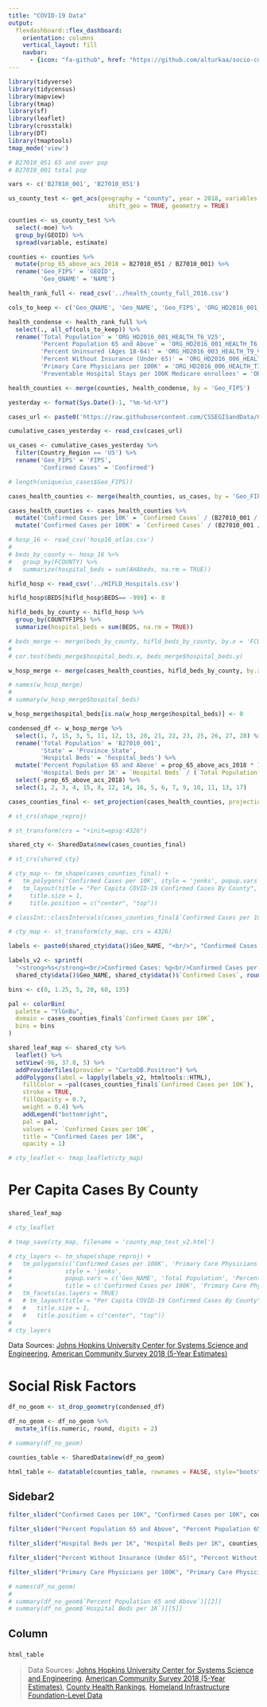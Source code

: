 ```yaml
---
title: "COVID-19 Data"
output: 
  flexdashboard::flex_dashboard:
    orientation: columns
    vertical_layout: fill
    navbar:
      - {icon: "fa-github", href: "https://github.com/alturkaa/socio-cov", align: right }
---
```


```r
library(tidyverse)
library(tidycensus)
library(mapview)
library(tmap)
library(sf)
library(leaflet)
library(crosstalk)
library(DT)
library(tmaptools)
tmap_mode('view')
```

```r
# B27010_051 65 and over pop
# B27010_001 total pop

vars <- c('B27010_001', 'B27010_051')

us_county_test <- get_acs(geography = "county", year = 2018, variables = vars, 
                            shift_geo = TRUE, geometry = TRUE)

counties <- us_county_test %>% 
  select(-moe) %>% 
  group_by(GEOID) %>% 
  spread(variable, estimate)

counties <- counties %>% 
  mutate(prop_65_above_acs_2018 = B27010_051 / B27010_001) %>%
  rename('Geo_FIPS' = 'GEOID',
         'Geo_QNAME' = 'NAME')
```

```r

health_rank_full <- read_csv('../health_county_full_2016.csv')

cols_to_keep <- c('Geo_QNAME', 'Geo_NAME', 'Geo_FIPS', 'ORG_HD2016_001_HEALTH_T6_V25', 'ORG_HD2016_001_HEALTH_T6_V13', 'ORG_HD2016_003_HEALTH_T9_V9', 'ORG_HD2016_006_HEALTH_T3_V42', 'ORG_HD2016_006_HEALTH_T3_V35', 'ORG_HD2016_006_HEALTH_T3_V25')

health_condense <- health_rank_full %>% 
  select(., all_of(cols_to_keep)) %>% 
  rename('Total Population' = 'ORG_HD2016_001_HEALTH_T6_V25',
         'Percent Population 65 and Above' = 'ORG_HD2016_001_HEALTH_T6_V13',
         'Percent Uninsured (Ages 18-64)' = 'ORG_HD2016_003_HEALTH_T9_V9',
         'Percent Without Insurance (Under 65)' = 'ORG_HD2016_006_HEALTH_T3_V42',
         'Primary Care Physicians per 100K' = 'ORG_HD2016_006_HEALTH_T3_V35',
         'Preventable Hospital Stays per 100K Medicare enrollees' = 'ORG_HD2016_006_HEALTH_T3_V25')

health_counties <- merge(counties, health_condense, by = 'Geo_FIPS')
```
```r

yesterday <- format(Sys.Date()-1, "%m-%d-%Y")

cases_url <- paste0('https://raw.githubusercontent.com/CSSEGISandData/COVID-19/master/csse_covid_19_data/csse_covid_19_daily_reports/', yesterday, '.csv')

cumulative_cases_yesterday <- read_csv(cases_url)

us_cases <- cumulative_cases_yesterday %>% 
  filter(Country_Region == 'US') %>% 
  rename('Geo_FIPS' = 'FIPS',
         'Confirmed Cases' = 'Confirmed')

# length(unique(us_cases$Geo_FIPS))

cases_health_counties <- merge(health_counties, us_cases, by = 'Geo_FIPS')

cases_health_counties <- cases_health_counties %>% 
  mutate('Confirmed Cases per 10K' = `Confirmed Cases` / (B27010_001 / 10000)) %>% 
  mutate('Confirmed Cases per 100K' = `Confirmed Cases` / (B27010_001 / 100000))
```

```r
# hosp_16 <- read_csv('hosp16_atlas.csv')
# 
# beds_by_county <- hosp_16 %>% 
#   group_by(FCOUNTY) %>% 
#   summarize(hospital_beds = sum(AHAbeds, na.rm = TRUE))

hifld_hosp <- read_csv('../HIFLD_Hospitals.csv')

hifld_hosp$BEDS[hifld_hosp$BEDS== -999] <- 0

hifld_beds_by_county <- hifld_hosp %>%
  group_by(COUNTYFIPS) %>% 
  summarize(hospital_beds = sum(BEDS, na.rm = TRUE))

# beds_merge <- merge(beds_by_county, hifld_beds_by_county, by.x = 'FCOUNTY', by.y = 'COUNTYFIPS')
# 
# cor.test(beds_merge$hospital_beds.x, beds_merge$hospital_beds.y)

w_hosp_merge <- merge(cases_health_counties, hifld_beds_by_county, by.x = 'Geo_FIPS', by.y = 'COUNTYFIPS', all.x = T)

# names(w_hosp_merge)
# 
# summary(w_hosp_merge$hospital_beds)

w_hosp_merge$hospital_beds[is.na(w_hosp_merge$hospital_beds)] <- 0

condensed_df <- w_hosp_merge %>% 
  select(1, 7, 15, 3, 5, 11, 12, 13, 20, 21, 22, 23, 25, 26, 27, 28) %>% 
  rename('Total Population' = 'B27010_001',
         'State' = 'Province_State',
         'Hospital Beds' = 'hospital_beds') %>% 
  mutate('Percent Population 65 and Above' = prop_65_above_acs_2018 * 100,
         'Hospital Beds per 1K' = `Hospital Beds` / (`Total Population` / 1000)) %>% 
  select(-prop_65_above_acs_2018) %>% 
  select(1, 2, 3, 4, 15, 8, 12, 14, 16, 5, 6, 7, 9, 10, 11, 13, 17)
```

```r

cases_counties_final <- set_projection(cases_health_counties, projection = 'longlat')

# st_crs(shape_reproj)

# st_transform(crs = "+init=epsg:4326")

shared_cty <- SharedData$new(cases_counties_final)

# st_crs(shared_cty)

# cty_map <- tm_shape(cases_counties_final) +
#   tm_polygons('Confirmed Cases per 10K', style = 'jenks', popup.vars = c('Geo_NAME', 'Total Population', 'Percent Population 65 and Above', 'Primary Care Physicians per 100K', 'Percent Without Insurance (Under 65)', 'Confirmed Cases', 'Confirmed Cases per 10K')) +
#   tm_layout(title = "Per Capita COVID-19 Confirmed Cases By County",
#     title.size = 1,
#     title.position = c("center", "top"))

# classInt::classIntervals(cases_counties_final$`Confirmed Cases per 10K`, n = 5, style = 'jenks')

# cty_map <- st_transform(cty_map, crs = 4326)

labels <- paste0(shared_cty$data()$Geo_NAME, "<br/>", "Confirmed Cases per 10K: ", round(shared_cty$data()$`Confirmed Cases per 10K`, 1))

labels_v2 <- sprintf(
  "<strong>%s</strong><br/>Confirmed Cases: %g<br/>Confirmed Cases per 10K: %g",
  shared_cty$data()$Geo_NAME, shared_cty$data()$`Confirmed Cases`, round(shared_cty$data()$`Confirmed Cases per 10K`, 1))

bins <- c(0, 1.25, 5, 20, 60, 135)

pal <- colorBin(
  palette = "YlGnBu",
  domain = cases_counties_final$`Confirmed Cases per 10K`,
  bins = bins
)

shared_leaf_map <- shared_cty %>% 
  leaflet() %>% 
  setView(-96, 37.8, 5) %>% 
  addProviderTiles(provider = "CartoDB.Positron") %>%
  addPolygons(label = lapply(labels_v2, htmltools::HTML),
    fillColor = ~pal(cases_counties_final$`Confirmed Cases per 10K`),
    stroke = TRUE,
    fillOpacity = 0.7,
    weight = 0.4) %>% 
    addLegend("bottomright",
    pal = pal,
    values = ~ `Confirmed Cases per 10K`,
    title = "Confirmed Cases per 10K",
    opacity = 1)

# cty_leaflet <- tmap_leaflet(cty_map)
```

Per Capita Cases By County
=============================================================

###

```r

shared_leaf_map

# cty_leaflet

# tmap_save(cty_map, filename = 'county_map_test_v2.html')

# cty_layers <- tm_shape(shape_reproj) +
#   tm_polygons(c('Confirmed Cases per 100K', 'Primary Care Physicians per 100K'),
#               style = 'jenks', 
#               popup.vars = c('Geo_NAME', 'Total Population', 'Percent Population 65 and Above', 'Primary Care Physicians per 100K', 'Percent Without Insurance (Under 65)', 'Confirmed Cases', 'Confirmed Cases per 100K'),
#               title = c('Confirmed Cases per 100K', 'Primary Care Physicians per 100K')) +
#   tm_facets(as.layers = TRUE)
#   # tm_layout(title = "Per Capita COVID-19 Confirmed Cases By County",
#   #   title.size = 1,
#   #   title.position = c("center", "top"))
# 
# cty_layers
```

Data Sources: [Johns Hopkins University Center for Systems Science and Engineering](https://github.com/CSSEGISandData/COVID-19), [American Community Survey 2018 (5-Year Estimates)](https://www.census.gov/)

Social Risk Factors
===========================================================

```r

df_no_geom <- st_drop_geometry(condensed_df)

df_no_geom <- df_no_geom %>% 
  mutate_if(is.numeric, round, digits = 2)

# summary(df_no_geom)

counties_table <- SharedData$new(df_no_geom)

html_table <- datatable(counties_table, rownames = FALSE, style="bootstrap", class="compact", width="100%", options=list(order = list(15, 'desc'), pageLength = 15))
```


Sidebar2 {.sidebar}
-----------------------------------------------------------------------

```r
filter_slider("Confirmed Cases per 10K", "Confirmed Cases per 10K", counties_table, column=~`Confirmed Cases per 10K`, min = summary(df_no_geom$`Confirmed Cases per 10K`)[[2]], round = 1)

filter_slider("Percent Population 65 and Above", "Percent Population 65 and Above", counties_table, column=~`Percent Population 65 and Above`, min = summary(df_no_geom$`Percent Population 65 and Above`)[[2]], round = 1)

filter_slider("Hospital Beds per 1K", "Hospital Beds per 1K", counties_table, column=~`Hospital Beds per 1K`, max = summary(df_no_geom$`Hospital Beds per 1K`)[[5]], round = 1)

filter_slider("Percent Without Insurance (Under 65)", "Percent Without Insurance (Under 65)", counties_table, column=~`Percent Without Insurance (Under 65)`, min = summary(df_no_geom$`Percent Without Insurance (Under 65)`)[[2]], round = 1)

filter_slider("Primary Care Physicians per 100K", "Primary Care Physicians per 100K", counties_table, column=~`Primary Care Physicians per 100K`, max = summary(df_no_geom$`Primary Care Physicians per 100K`)[[5]], round = 1)

# names(df_no_geom)
# 
# summary(df_no_geom$`Percent Population 65 and Above`)[[2]]
# summary(df_no_geom$`Hospital Beds per 1K`)[[5]]
```

Column
-----------------

### 

```r
html_table
```

> Data Sources: [Johns Hopkins University Center for Systems Science and Engineering](https://github.com/CSSEGISandData/COVID-19), [American Community Survey 2018 (5-Year Estimates)](https://www.census.gov/), [County Health Rankings](https://www.countyhealthrankings.org/), [Homeland Infrastructure Foundation-Level Data](https://hifld-geoplatform.opendata.arcgis.com/datasets/6ac5e325468c4cb9b905f1728d6fbf0f_0)
